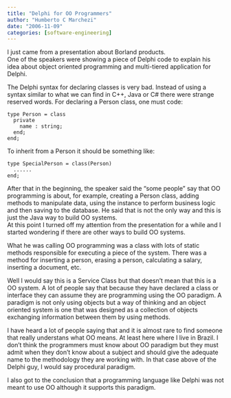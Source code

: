```yaml
---
title: "Delphi for OO Programmers"
author: "Humberto C Marchezi"
date: "2006-11-09"
categories: [software-engineering]
---
```


I just came from a presentation about Borland products.  
One of the speakers were showing a piece of Delphi code to explain his
idea about object oriented programming and multi-tiered application for
Delphi.  
  
The Delphi syntax for declaring classes is very bad. Instead of using a
syntax similar to what we can find in C++, Java or C\# there were
strange reserved words. For declaring a Person class, one must code:  

    type Person = class
      private
        name : string;
      end;
    end;

  
To inherit from a Person it should be something like:  

    type SpecialPerson = class(Person)
      ......
    end;

  
After that in the beginning, the speaker said the "some people" say that
OO programming is about, for example, creating a Person class, adding
methods to manipulate data, using the instance to perform business logic
and then saving to the database. He said that is not the only way and
this is just the Java way to build OO systems.  
At this point I turned off my attention from the presentation for a
while and I started wondering if there are other ways to build OO
systems.  
  
What he was calling OO programming was a class with lots of static
methods responsible for executing a piece of the system. There was a
method for inserting a person, erasing a person, calculating a salary,
inserting a document, etc.  
  
Well I would say this is a Service Class but that doesn't mean that this
is a OO system. A lot of people say that because they have declared a
class or interface they can assume they are programming using the OO
paradigm. A paradigm is not only using objects but a way of thinking and
an object oriented system is one that was designed as a collection of
objects exchanging information between them by using methods.  
  
I have heard a lot of people saying that and it is almost rare to find
someone that really understans what OO means. At least here where I live
in Brazil. I don't think the programmers must know about OO paradigm but
they must admit when they don't know about a subject and should give the
adequate name to the methodology they are working with. In that case
above of the Delphi guy, I would say procedural paradigm.  
  
I also got to the conclusion that a programming language like Delphi was
not meant to use OO although it supports this paradigm.

